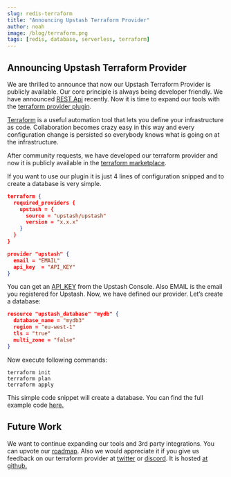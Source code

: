 ```yaml
---
slug: redis-terraform
title: "Announcing Upstash Terraform Provider"
author: noah
image: /blog/terraform.png
tags: [redis, database, serverless, terraform]
---
```


## Announcing Upstash Terraform Provider

We are thrilled to announce that now our Upstash Terraform Provider is publicly available. Our core principle is always being developer friendly. We have announced [REST Api](https://docs.upstash.com/features/restapi) recently. Now it is time to expand our tools with the [terraform provider plugin](https://github.com/upstash/terraform-provider-upstash).

[Terraform](https://www.terraform.io/) is a useful automation tool that lets you define your infrastructure as code. Collaboration becomes crazy easy in this way and every configuration change is persisted so everybody knows what is going on at the infrastructure.

After community requests, we have developed our terraform provider and now it is publicly available in the [terraform marketplace](https://registry.terraform.io/providers/upstash/upstash/latest).

If you want to use our plugin it is just 4 lines of configuration snipped and to create a database is very simple.

```json
terraform {
  required_providers {
    upstash = {
      source = "upstash/upstash"
      version = "x.x.x"
    }
  }
}

provider "upstash" {
  email = "EMAIL"
  api_key  = "API_KEY"
}

```

You can get an [API_KEY](https://docs.upstash.com/howto/developerapi) from the Upstash Console. Also EMAIL is the email you registered for Upstash. Now, we have defined our provider. Let’s create a database:

```json
resource "upstash_database" "mydb" {
  database_name = "mydb3"
  region = "eu-west-1"
  tls = "true"
  multi_zone = "false"
}
```

Now execute following commands:

```shell
terraform init
terraform plan
terraform apply
```

This simple code snippet will create a database. You can find the full example code [here.](https://github.com/upstash/terraform-provider-upstash/blob/master/examples/main.tf)

## Future Work

We want to continue expanding our tools and 3rd party integrations. You can upvote our [roadmap](https://roadmap.upstash.com/). Also we would appreciate it if you give us feedback on our terraform provider at [twitter](https://twitter.com) or [discord](https://discord.com/invite/w9SenAtbme). It is hosted [at github. ](https://github.com/upstash/terraform-provider-upstash)
